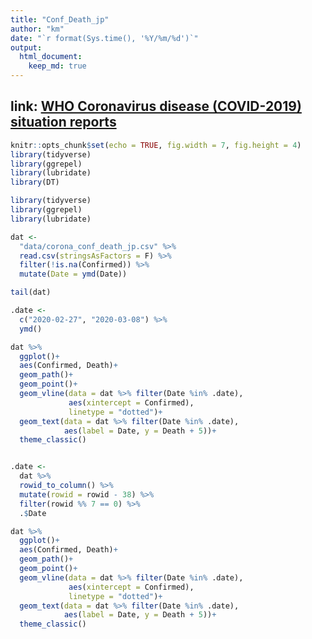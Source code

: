 ```yaml
---
title: "Conf_Death_jp"
author: "km"
date: "`r format(Sys.time(), '%Y/%m/%d')`"
output: 
  html_document:
    keep_md: true
---
```


## link: [WHO Coronavirus disease (COVID-2019) situation reports](https://www.who.int/emergencies/diseases/novel-coronavirus-2019/situation-reports/)


```r
knitr::opts_chunk$set(echo = TRUE, fig.width = 7, fig.height = 4)
library(tidyverse)
library(ggrepel)
library(lubridate)
library(DT)
```

```r
library(tidyverse)
library(ggrepel)
library(lubridate)
```

```r
dat <- 
  "data/corona_conf_death_jp.csv" %>% 
  read.csv(stringsAsFactors = F) %>% 
  filter(!is.na(Confirmed)) %>% 
  mutate(Date = ymd(Date))
```

```r
tail(dat)
```


```r
.date <-
  c("2020-02-27", "2020-03-08") %>% 
  ymd()

dat %>% 
  ggplot()+
  aes(Confirmed, Death)+
  geom_path()+
  geom_point()+
  geom_vline(data = dat %>% filter(Date %in% .date),
             aes(xintercept = Confirmed), 
             linetype = "dotted")+ 
  geom_text(data = dat %>% filter(Date %in% .date),
            aes(label = Date, y = Death + 5))+
  theme_classic()


.date <- 
  dat %>% 
  rowid_to_column() %>% 
  mutate(rowid = rowid - 38) %>% 
  filter(rowid %% 7 == 0) %>% 
  .$Date

dat %>% 
  ggplot()+
  aes(Confirmed, Death)+
  geom_path()+
  geom_point()+
  geom_vline(data = dat %>% filter(Date %in% .date),
             aes(xintercept = Confirmed), 
             linetype = "dotted")+ 
  geom_text(data = dat %>% filter(Date %in% .date),
            aes(label = Date, y = Death + 5))+
  theme_classic()
```